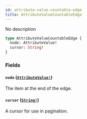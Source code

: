 ```yaml
---
id: attribute-value-countable-edge
title: AttributeValueCountableEdge
---
```


No description

```graphql
type AttributeValueCountableEdge {
  node: AttributeValue!
  cursor: String!
}
```

### Fields

#### `node` ([`AttributeValue!`](../../../developer/api-reference/objects/attribute-value))

The item at the end of the edge.

#### `cursor` ([`String!`](../../../developer/api-reference/scalars/string))

A cursor for use in pagination.
